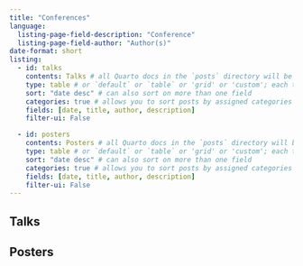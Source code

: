 ```yaml
---
title: "Conferences"
language:
  listing-page-field-description: "Conference"
  listing-page-field-author: "Author(s)"
date-format: short
listing:
  - id: talks
    contents: Talks # all Quarto docs in the `posts` directory will be included on your listing page. use this if only want to include .qmd files: posts/**/*.qmd
    type: table # or `default` or `table` or 'grid' or 'custom'; each type has its own set of yaml options to include
    sort: "date desc" # can also sort on more than one field
    categories: true # allows you to sort posts by assigned categories 
    fields: [date, title, author, description]
    filter-ui: False

  - id: posters
    contents: Posters # all Quarto docs in the `posts` directory will be included on your listing page. use this if only want to include .qmd files: posts/**/*.qmd
    type: table # or `default` or `table` or 'grid' or 'custom'; each type has its own set of yaml options to include
    sort: "date desc" # can also sort on more than one field
    categories: true # allows you to sort posts by assigned categories 
    fields: [date, title, author, description]
    filter-ui: False
---
```


## Talks

:::{#talks}
:::

## Posters

:::{#posters}
:::
